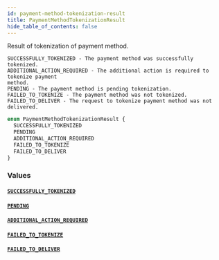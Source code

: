 ```yaml
---
id: payment-method-tokenization-result
title: PaymentMethodTokenizationResult
hide_table_of_contents: false
---
```


Result of tokenization of payment method.

    SUCCESSFULLY_TOKENIZED - The payment method was successfully tokenized.
    ADDITIONAL_ACTION_REQUIRED - The additional action is required to tokenize payment
    method.
    PENDING - The payment method is pending tokenization.
    FAILED_TO_TOKENIZE - The payment method was not tokenized.
    FAILED_TO_DELIVER - The request to tokenize payment method was not delivered.

```graphql
enum PaymentMethodTokenizationResult {
  SUCCESSFULLY_TOKENIZED
  PENDING
  ADDITIONAL_ACTION_REQUIRED
  FAILED_TO_TOKENIZE
  FAILED_TO_DELIVER
}
```

### Values

#### [`SUCCESSFULLY_TOKENIZED`](#)

#### [`PENDING`](#)

#### [`ADDITIONAL_ACTION_REQUIRED`](#)

#### [`FAILED_TO_TOKENIZE`](#)

#### [`FAILED_TO_DELIVER`](#)
